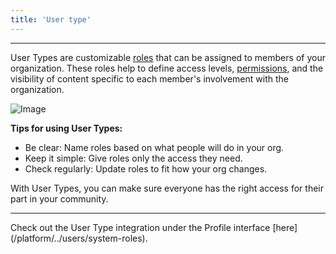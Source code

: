 ```yaml
---
title: 'User type'
---
```


---

User Types are customizable [roles](/platform/roles) that can be assigned to members of your organization. These roles help to define access levels, [permissions](/platform/../users/system-roles), and the visibility of content specific to each member's involvement with the organization.

![Image](/images/platform/Screenshot-2024-02-28-at-11.33.00.png)

**Tips for using User Types:**

* Be clear: Name roles based on what people will do in your org.
* Keep it simple: Give roles only the access they need.
* Check regularly: Update roles to fit how your org changes.

With User Types, you can make sure everyone has the right access for their part in your community.

***

<Info>
Check out the User Type integration under the Profile interface [here](/platform/../users/system-roles).
</Info>